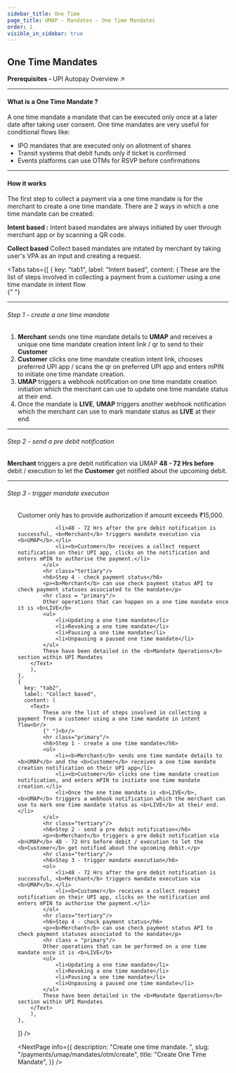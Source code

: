 ```yaml
---
sidebar_title: One Time
page_title: UMAP - Mandates - One Time Mandates
order: 1
visible_in_sidebar: true
---
```


## One Time Mandates

<Card padding="nano" shape="rounded" marginBottom="micro">
    <Text size="medium" marginBottom="none" paddingRight="medium">
        <strong>Prerequisites - </strong>
        <Link href="/payments/umap/mandates">
            UPI Autopay Overview ↗
        </Link>
    </Text>
</Card>

<hr class="primary"/>

#### What is a One Time Mandate ?

A one time mandate a mandate that can be executed only once at a later date after taking user consent. One time mandates are very useful for conditional flows like:  
* IPO mandates that are executed only on allotment of shares
* Transit systems that debit funds only if ticket is confirmed
* Events platforms can use OTMs for RSVP before confirmations

<hr class="primary" />

#### How it works

The first step to collect a payment via a one time mandate is for the merchant to create a one time mandate. There are 2 ways in which a one time mandate can be created:  

**Intent based :** Intent based mandates are always initiated by user through merchant app or by scanning a QR code. 

**Collect based** Collect based mandates are initated by merchant by taking user's VPA as an input and creating a request.  

<Tabs
  tabs={[
    {
      key: "tab1",
      label: "Intent based",
      content: (
        <Text>
            These are the list of steps involved in collecting a payment from a customer using a one time mandate in intent flow<br/>
            {" "}<br/>
            <hr class="primary"/>
            <h6>Step 1 - create a one time mandate</h6>
            <ol>
                <li><b>Merchant</b> sends one time mandate details to <b>UMAP</b> and receives a unique one time mandate creation intent link / qr to send to their <b>Customer</b></li>
                <li><b>Customer</b> clicks one time mandate creation intent link, chooses preferred UPI app / scans the qr on preferred UPI app and enters mPIN to initiate one time mandate creation.</li>
                <li><b>UMAP</b> triggers a webhook notification on one time mandate creation initiation which the merchant can use to update one time mandate status at their end.</li>
                <li>Once the mandate is <b>LIVE</b>, <b>UMAP</b> triggers another webhook notification which the merchant can use to mark mandate status as <b>LIVE</b> at their end.</li>
            </ol>
            <hr class="tertiary"/>
            <h6>Step 2 - send a pre debit notification</h6>
            <p><b>Merchant</b> triggers a pre debit notification via UMAP <b>48 - 72 Hrs before</b> debit / execution to let the <b>Customer</b> get notified about the upcoming debit.</p>
            <hr class="tertiary"/>
            <h6>Step 3 - trigger mandate execution</h6>
            <ol>
                <Callout type='tip'>Customer only has to provide authorization if amount exceeds ₹15,000</Callout>. 
                
                <li>48 - 72 Hrs after the pre debit notification is successful, <b>Merchant</b> triggers mandate execution via <b>UMAP</b>.</li>
                <li><b>Customer</b> receives a collect request notification on their UPI app, clicks on the notification and enters mPIN to authorise the payment.</li>
            </ol>
            <hr class="tertiary"/>
            <h6>Step 4 - check payment status</h6>
            <p><b>Merchant</b> can use check payment status API to check payment statuses associated to the mandate</p>
            <hr class = "primary"/>
            Other operations that can happen on a one time mandate once it is <b>LIVE</b>
            <ul>
                <li>Updating a one time mandate</li>
                <li>Revoking a one time mandate</li>
                <li>Pausing a one time mandate</li>
                <li>Unpausing a paused one time mandate</li>
            </ul>
            These have been detailed in the <b>Mandate Operations</b> section within UPI Mandates
        </Text>
        ),
    },
    {
      key: "tab2",
      label: "Collect based",
      content: (
        <Text>
            These are the list of steps involved in collecting a payment from a customer using a one time mandate in intent flow<br/>
            {" "}<br/>
            <hr class="primary"/>
            <h6>Step 1 - create a one time mandate</h6>
            <ol>
                <li><b>Merchant</b> sends one time mandate details to <b>UMAP</b> and the <b>Customer</b> receives a one time mandate creation notification on their UPI app</li>
                <li><b>Customer</b> clicks one time mandate creation notification, and enters mPIN to initiate one time mandate creation.</li>
                <li>Once the one time mandate is <b>LIVE</b>, <b>UMAP</b> triggers a webhook notification which the merchant can use to mark one time mandate status as <b>LIVE</b> at their end.</li>
            </ol>
            <hr class="tertiary"/>
            <h6>Step 2 - send a pre debit notification</h6>
            <p><b>Merchant</b> triggers a pre debit notification via <b>UMAP</b> 48 - 72 Hrs before debit / execution to let the <b>Customer</b> get notified about the upcoming debit.</p>
            <hr class="tertiary"/>
            <h6>Step 3 - trigger mandate execution</h6>
            <ol>
                <li>48 - 72 Hrs after the pre debit notification is successful, <b>Merchant</b> triggers mandate execution via <b>UMAP</b>.</li>
                <li><b>Customer</b> receives a collect request notification on their UPI app, clicks on the notification and enters mPIN to authorise the payment.</li>
            </ol>
            <hr class="tertiary"/>
            <h6>Step 4 - check payment status</h6>
            <p><b>Merchant</b> can use check payment status API to check payment statuses associated to the mandate</p>
            <hr class = "primary"/>
            Other operations that can be performed on a one time mandate once it is <b>LIVE</b>
            <ul>
                <li>Updating a one time mandate</li>
                <li>Revoking a one time mandate</li>
                <li>Pausing a one time mandate</li>
                <li>Unpausing a paused one time mandate</li>
            </ul>
            These have been detailed in the <b>Mandate Operations</b> section within UPI Mandates
        </Text>
        ),
    },
  ]}
/>

<NextPage
    info={{
        description: "Create one time mandate.  ",
        slug: "/payments/umap/mandates/otm/create",
        title: "Create One Time Mandate",
    }}
/>



